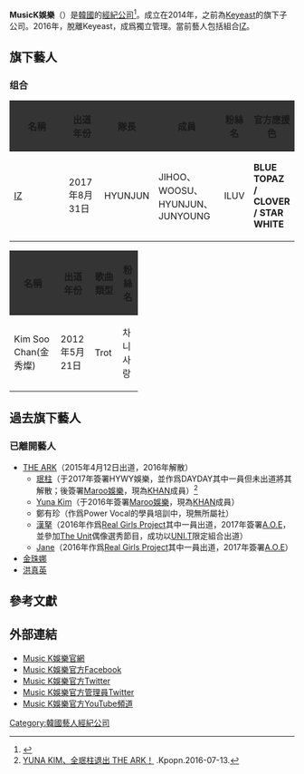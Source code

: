 {{Infobox Company 
|company_name = MusicK娛樂
|company_name_en  = MusicK Entertainment
|company_logo = File:Music_K_Entertainment_NewLogo.jpg
|company_type = 
|original_text = 
|market_information = 
|foundation = {{start date and age|2014|1|10}}
|location = （舊）{{KOR}}[[首爾特別市|首爾特別市]][[瑞草區|瑞草區]]蠶院洞47路43號201室<br>（新）{{KOR}}[[首爾特別市|首爾特別市]][[麻浦區|麻浦區]]上水洞Sympathy 6F
|CEO = 
|predecessor = 
|founder = 
|industry = 
|products = [[音樂|音樂]]、音源製作，娛樂管理
|services = [[歌手|歌手]]、[[演員|演員]]、經紀管理
|capital = 
|revenue = 
|operating_income =
|profit =
|total_asset =
|net_asset =
|market_value =	
|num_employees =
|P/E ratio =
|earnings per share =
|Net asset value =
|accounting_period =
|parent =
|major_shareholder = 
|divisions =
|subsid = 
|homepage = http://musickent.com/
|footnotes = 
|slogan = 
}}

'''MusicK娛樂'''（{{lang-ko|'''뮤직케이 엔터테인먼트'''}}）是[[韓國|韓國]]的[[經紀公司|經紀公司]]<ref>{{Cite web |url=http://www.jobkorea.co.kr/Recruit/Co_Read/C/musick12345?Oem_Code=C1 |title=MUSIC K ENTERTAINMENT |accessdate=2017-09-23 |archive-date=2019-03-16 |archive-url=https://web.archive.org/web/20190316014029/http://www.jobkorea.co.kr/Recruit/Co_Read/C/musick12345?Oem_Code=C1 |dead-url=no }}</ref>。成立在2014年，之前為[[Keyeast|Keyeast]]的旗下子公司。2016年，脫離Keyeast，成爲獨立管理。當前藝人包括組合[[IZ|IZ]]。

== 旗下藝人 ==

=== 组合 ===
{| class="wikitable" style="text-align:center; width:75%;"
|- style="background:#343434; color:white; font-weight:bold"
! style="background:#343434" width=5%| 名稱
! style="background:#343434" width=15%| 出道年份
! style="background:#343434" width=10%| 隊長
! style="background:#343434" width=25%| 成員
! style="background:#343434" width=10%| 粉絲名
! style="background:#343434" width=10%| 官方應援色
|-
| [[IZ|IZ]] || 2017年8月31日 || HYUNJUN || JIHOO、WOOSU、HYUNJUN、JUNYOUNG || ILUV
|'''BLUE TOPAZ / CLOVER / STAR WHITE'''
|}
{| class="wikitable" style="text-align:center; width:75%;"
|- style="background:#343434; color:white; font-weight:bold"
! style="background:#343434" width=15%| 名稱
! style="background:#343434" width=10%| 出道年份
! style="background:#343434" width=10%| 歌曲類型
! style="background:#343434" width=10%| 粉絲名
|-
| Kim Soo Chan(金秀燦) || 2012年5月21日 || Trot || 차니사랑
|}

== 過去旗下藝人 ==
=== 已離開藝人 ===
*[[THE_ARK|THE ARK]]（2015年4月12日出道，2016年解散）
**[[全珉柱|珉柱]]（于2017年簽署HYWY娛樂，並作爲DAYDAY其中一員但未出道將其解散；後簽署[[Maroo娛樂|Maroo娛樂]]，現為[[KHAN|KHAN]]成員）<ref name="mj_yk_left_the_ark">[http://kpopn.niusnews.com/=K321tf84 YUNA KIM、全珉柱退出 THE ARK！] {{Wayback|url=http://kpopn.niusnews.com/=K321tf84 |date=20170511070851 }}.Kpopn.2016-07-13.</ref>
**[[金宥娜|Yuna Kim]]（于2016年簽署[[Maroo娛樂|Maroo娛樂]]，現為[[KHAN|KHAN]]成員）{{r|mj_yk_left_the_ark}}
**鄭有珍（作爲Power Vocal的學員培訓中，現無所屬社）
**[[李绣至|漢拏]]（2016年作爲[[Real_Girls_Project|Real Girls Project]]其中一員出道，2017年簽署[[APPLE_OF_THE_EYE|A.O.E]]，並參加[[The_Unit|The Unit]]偶像選秀節目，成功以[[UNI.T|UNI.T]]限定組合出道）
**[[載寅_(1999年)|Jane]]（2016年作爲[[Real_Girls_Project|Real Girls Project]]其中一員出道，2017年簽署[[APPLE_OF_THE_EYE|A.O.E]]）
*[[金珠娜|金珠娜]]
*[[洪真英|洪真英]]

== 參考文獻 ==
{{reflist}}

== 外部連結 ==
* [https://web.archive.org/web/20170122115849/http://musickent.com/main/index.php Music K娛樂官網]
* [https://facebook.com/musickofficial Music K娛樂官方Facebook]{{Wayback|url=https://facebook.com/musickofficial |date=20201031093033 }}
* [https://twitter.com/musicK_official Music K娛樂官方Twitter]{{Wayback|url=https://twitter.com/musicK_official |date=20190624055840 }}
* [https://twitter.com/musicK_STAFF Music K娛樂官方管理員Twitter]{{Wayback|url=https://twitter.com/musicK_STAFF |date=20190217072550 }}
* [https://youtube.com/musickentofficial Music K娛樂官方YouTube頻道]{{Wayback|url=https://youtube.com/musickentofficial |date=20191018151309 }}

{{Music K娛樂}}
{{Kakao M}} 
{{K-pop}}
[[Category:韓國藝人經紀公司|Category:韓國藝人經紀公司]]